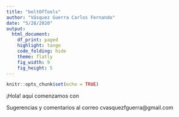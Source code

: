 ```yaml
---
title: "beltOfTools"
author: "Vásquez Guerra Carlos Fernando"
date: "5/28/2020"
output: 
  html_document:
    df_print: paged
    highlight: tango
    code_folding: hide
    theme: flatly
    fig_width: 9
    fig_height: 5
---
```


```r
knitr::opts_chunk$set(echo = TRUE)
```

¡Hola! aquí comenzamos con 



Sugerencias y comentarios al correo cvasquezfguerra@gmail.com
